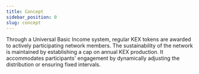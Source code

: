 ```yaml
---
title: Concept
sidebar_position: 0
slug: concept
---
```





Through a Universal Basic Income system, regular KEX tokens are awarded to actively participating network members. The sustainability of the network is maintained by establishing a cap on annual KEX production. It accommodates participants' engagement by dynamically adjusting the distribution or ensuring fixed intervals.


